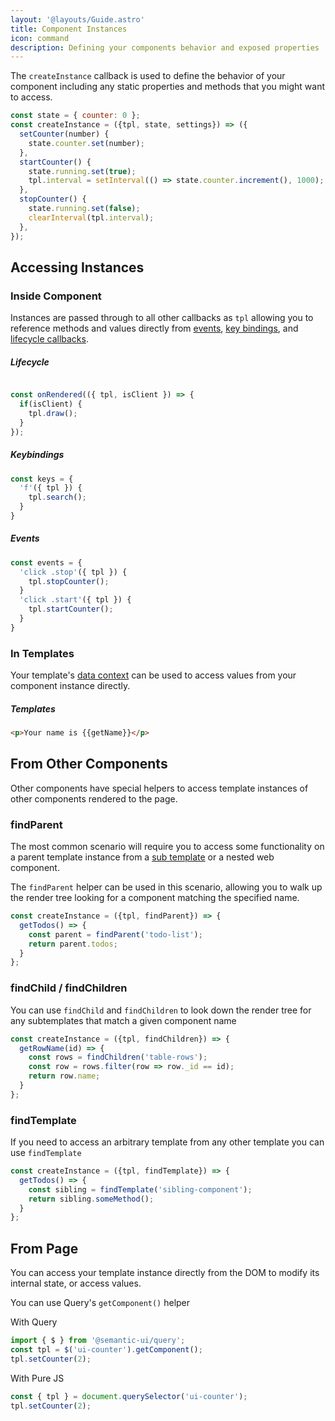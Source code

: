 ```yaml
---
layout: '@layouts/Guide.astro'
title: Component Instances
icon: command
description: Defining your components behavior and exposed properties
---
```



The `createInstance` callback is used to define the behavior of your component including any static properties and methods that you might want to access.

```javascript
const state = { counter: 0 };
const createInstance = ({tpl, state, settings}) => ({
  setCounter(number) {
    state.counter.set(number);
  },
  startCounter() {
    state.running.set(true);
    tpl.interval = setInterval(() => state.counter.increment(), 1000);
  },
  stopCounter() {
    state.running.set(false);
    clearInterval(tpl.interval);
  },
});
```
## Accessing Instances


### Inside Component


Instances are passed through to all other callbacks as `tpl` allowing you to reference methods and values directly from [events](/component/events), [key bindings](/components/keys), and [lifecycle callbacks](/components/lifecycle).

##### Lifecycle
```javascript

const onRendered(({ tpl, isClient }) => {
  if(isClient) {
    tpl.draw();
  }
});
```

##### Keybindings
```javascript
const keys = {
  'f'({ tpl }) {
    tpl.search();
  }
}
```


##### Events

```javascript
const events = {
  'click .stop'({ tpl }) {
    tpl.stopCounter();
  }
  'click .start'({ tpl }) {
    tpl.startCounter();
  }
}
```

### In Templates

Your template's [data context](/components/data) can be used to access values from your component instance directly.

##### Templates
```html
<p>Your name is {{getName}}</p>
```

## From Other Components

Other components have special helpers to access template instances of other components rendered to the page.

### findParent

The most common scenario will require you to access some functionality on a parent template instance from a [sub template](templates/subtemplates) or a nested web component.

The `findParent` helper can be used in this scenario, allowing you to walk up the render tree looking for a component matching the specified name.

```javascript
const createInstance = ({tpl, findParent}) => {
  getTodos() => {
    const parent = findParent('todo-list');
    return parent.todos;
  }
};
```

### findChild / findChildren

You can use `findChild` and `findChildren` to look down the render tree for any subtemplates that match a given component name

```javascript
const createInstance = ({tpl, findChildren}) => {
  getRowName(id) => {
    const rows = findChildren('table-rows');
    const row = rows.filter(row => row._id == id);
    return row.name;
  }
};
```

### findTemplate

If you need to access an arbitrary template from any other template you can use `findTemplate`

```javascript
const createInstance = ({tpl, findTemplate}) => {
  getTodos() => {
    const sibling = findTemplate('sibling-component');
    return sibling.someMethod();
  }
};
```


## From Page

You can access your template instance directly from the DOM to modify its internal state, or access values.

You can use Query's `getComponent()` helper

With Query
```javascript
import { $ } from '@semantic-ui/query';
const tpl = $('ui-counter').getComponent();
tpl.setCounter(2);
```

With Pure JS
```javascript
const { tpl } = document.querySelector('ui-counter');
tpl.setCounter(2);
```


<PlaygroundExample id="external-calls" direction="horizontal"></PlaygroundExample>


